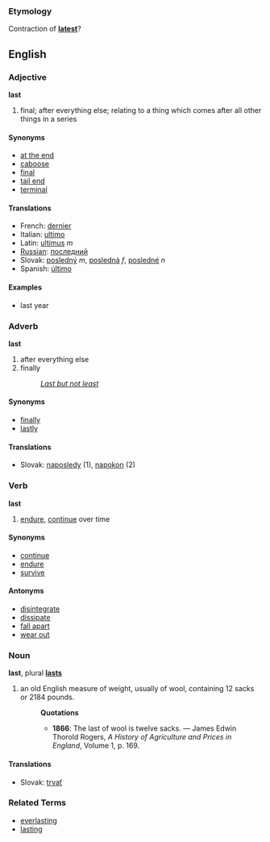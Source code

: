 ===Etymology===
Contraction of '''[[latest]]'''?

==English==
=== Adjective ===
'''last'''

# final; after everything else; relating to a thing which comes after all other things in a series

====Synonyms====
*[[at the end]]
*[[caboose]]
*[[final]]
*[[tail end]]
*[[terminal]]


==== Translations ====

*French: [[dernier]]
*Italian: [[ultimo]]
*Latin:  [[ultimus]] ''m''
*[[Russian]]: [[последний]]
*Slovak: [[posledný]] ''m'', [[posledná]] ''f'', [[posledné]] ''n''
*Spanish: [[último]]

==== Examples ====

*last year

=== Adverb ===
'''last'''

# after everything else
# finally
#: ''[[Last but not least]]''

====Synonyms====
*[[finally]]
*[[lastly]]

==== Translations ====
*Slovak: [[naposledy]] (1), [[napokon]] (2)

=== Verb ===
'''last'''

# [[endure]], [[continue]] over time

====Synonyms====
*[[continue]]
*[[endure]]
*[[survive]]

====Antonyms====
*[[disintegrate]]
*[[dissipate]]
*[[fall apart]]
*[[wear out]]


===Noun===
'''last''', plural '''[[lasts]]'''

#an old English measure of weight, usually of wool, containing 12 sacks or 2184 pounds.
#:'''Quotations'''
#:*'''1866''': The last of wool is twelve sacks. &mdash; James Edwin Thorold Rogers, ''A History of Agriculture and Prices in England'', Volume 1, p. 169.

==== Translations ====
*Slovak: [[trvať]]

=== Related Terms ===
* [[everlasting]]
* [[lasting]]